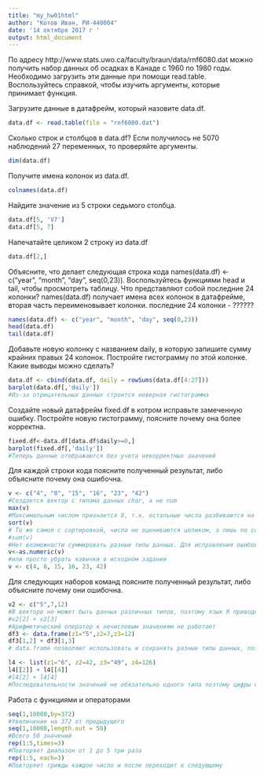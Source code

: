 ---
title: "my_hw01html"
author: "Котов Иван, РИ-440004"
date: '14 октября 2017 г '
output: html_document
---
По адресу http://www.stats.uwo.ca/faculty/braun/data/rnf6080.dat можно получить набор данных об осадках в Канаде с 1960 по 1980 годы. Необходимо загрузить эти данные при помощи read.table. Воспользуйтесь справкой, чтобы изучить аргументы, которые принимает функция.

Загрузите данные в датафрейм, который назовите data.df.
```{r}
data.df <- read.table(file = "rnf6080.dat")
```
Сколько строк и столбцов в data.df? Если получилось не 5070 наблюдений 27 переменных, то проверяйте аргументы.
```{r}
dim(data.df)
```
Получите имена колонок из data.df.
```{r}
colnames(data.df)
```
Найдите значение из 5 строки седьмого столбца.
```{r}
data.df[5, 'V7']
data.df[5, 7]
```
Напечатайте целиком 2 строку из data.df
```{r}
data.df[2,]
```
Объясните, что делает следующая строка кода names(data.df) <- c("year", "month", "day", seq(0,23)). Воспользуйтесь функциями head и tail, чтобы просмотреть таблицу. Что представляют собой последние 24 колонки?
names(data.df) получает имена всех колонок в датафрейме, вторая часть переименовывает колонки.
последние 24 колонки  - ??????
```{r}
names(data.df) <- c("year", "month", "day", seq(0,23))
head(data.df)
tail(data.df)
```
Добавьте новую колонку с названием daily, в которую запишите сумму крайних правых 24 колонок. Постройте гистограмму по этой колонке. Какие выводы можно сделать?
```{r}
data.df <- cbind(data.df, daily = rowSums(data.df[4:27]))
barplot(data.df[,'daily'])
#Из-за отрицательных данных строится неверная гистограмма
```
Создайте новый датафрейм fixed.df в котром исправьте замеченную ошибку. Постройте новую гистограмму, поясните почему она более корректна.
```{r}
fixed.df<-data.df[data.df$daily>=0,]
barplot(fixed.df[,'daily'])
#Теперь данные отображаются без учета некорректных значений
```
Для каждой строки кода поясните полученный результат, либо объясните почему она ошибочна.
```{r}
v <- c("4", "8", "15", "16", "23", "42")
#Создается вектор с типома данных char, а не num
max(v) 
#Максимальным числом признается 8, т.к. остальные числа разбиваются на цифры и оцениваются по раздельности
sort(v) 
# То же самое с сортировкой, числа не оцениваются целиком, а лишь по составляющим цифрам
#sum(v)
#Нет возможности суммировать разные типы данных. Для исправления ошибок, необходимо исправить значения вектора:
v<-as.numeric(v)
#или просто убрать кавычки в исходном задании
v <- c(4, 8, 15, 16, 23, 42)
```
Для следующих наборов команд поясните полученный результат, либо объясните почему они ошибочна.
```{r}
v2 <- c("5",7,12)
#В векторе не может быть данных различных типов, поэтому язык R приводит их к единому
#v2[2] + v2[3]  
#Арифметический оператор к нечисловым значениям не работает
df3 <- data.frame(z1="5",z2=7,z3=12)
df3[1,2] + df3[1,3] 
# data.frame позволяют использовать и сохранять разные типы данных, поэтому 2 и 3 значения сохраняются числовыми значениями

l4 <- list(z1="6", z2=42, z3="49", z4=126)
l4[[2]] + l4[[4]]
#l4[2] + l4[4] 
#Последовательности значений не обязательно одного типа поэтому цифры складываются, а строки нет
```
Работа с функциями и операторами
```{r}
seq(1,10000,by=372)
#Увеличение на 372 от предыдущего
seq(1,10000,length.out = 50)
#Всего 50 значений
rep(1:5,times=3) 
#Повторяет диапазон от 1 до 5 три раза
rep(1:5, each=3) 
#Повторяет трижды каждое число и после переходит к следующему
```


